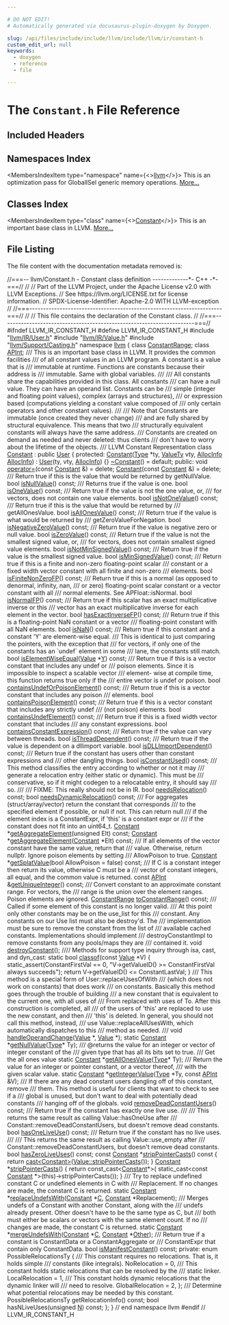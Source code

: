 ```yaml
---

# DO NOT EDIT!
# Automatically generated via docusaurus-plugin-doxygen by Doxygen.

slug: /api/files/include/include/llvm/include/llvm/ir/constant-h
custom_edit_url: null
keywords:
  - doxygen
  - reference
  - file

---
```





# The `Constant.h` File Reference

<DoxygenPage pluginConfig={pluginConfig}>



## Included Headers

<IncludesList>
<IncludesListItem
  filePath="llvm/IR/User.h"
  permalink="/docs/api/files/include/include/llvm/include/llvm/ir/user-h"
  isLocal="true" />
<IncludesListItem
  filePath="llvm/IR/Value.h"
  permalink="/docs/api/files/include/include/llvm/include/llvm/ir/value-h"
  isLocal="true" />
<IncludesListItem
  filePath="llvm/Support/Casting.h"
  permalink="/docs/api/files/include/include/llvm/include/llvm/support/casting-h"
  isLocal="true" />
</IncludesList>

## Namespaces Index

<MembersIndex>

<MembersIndexItem
  type="namespace"
  name={<><a href="/docs/api/namespaces/llvm">llvm</a></>}>
This is an optimization pass for GlobalISel generic memory operations. <a href="/docs/api/namespaces/llvm/#details">More...</a>
</MembersIndexItem>

</MembersIndex>

## Classes Index

<MembersIndex>

<MembersIndexItem
  type="class"
  name={<><a href="/docs/api/classes/llvm/constant">Constant</a></>}>
This is an important base class in LLVM. <a href="/docs/api/classes/llvm/constant/#details">More...</a>
</MembersIndexItem>

</MembersIndex>


## File Listing

The file content with the documentation metadata removed is:

<ProgramListing>

<Link id="l00001" /><CodeLine lineNumber="1"><Highlight kind="comment">//===-- llvm/Constant.h - Constant class definition -------------&#42;- C++ -&#42;-===//</Highlight><Highlight kind="normal"></Highlight></CodeLine>
<Link id="l00002" /><CodeLine lineNumber="2"><Highlight kind="normal"></Highlight><Highlight kind="comment">//</Highlight><Highlight kind="normal"></Highlight></CodeLine>
<Link id="l00003" /><CodeLine lineNumber="3"><Highlight kind="normal"></Highlight><Highlight kind="comment">// Part of the LLVM Project, under the Apache License v2.0 with LLVM Exceptions.</Highlight><Highlight kind="normal"></Highlight></CodeLine>
<Link id="l00004" /><CodeLine lineNumber="4"><Highlight kind="normal"></Highlight><Highlight kind="comment">// See https://llvm.org/LICENSE.txt for license information.</Highlight><Highlight kind="normal"></Highlight></CodeLine>
<Link id="l00005" /><CodeLine lineNumber="5"><Highlight kind="normal"></Highlight><Highlight kind="comment">// SPDX-License-Identifier: Apache-2.0 WITH LLVM-exception</Highlight><Highlight kind="normal"></Highlight></CodeLine>
<Link id="l00006" /><CodeLine lineNumber="6"><Highlight kind="normal"></Highlight><Highlight kind="comment">//</Highlight><Highlight kind="normal"></Highlight></CodeLine>
<Link id="l00007" /><CodeLine lineNumber="7"><Highlight kind="normal"></Highlight><Highlight kind="comment">//===----------------------------------------------------------------------===//</Highlight><Highlight kind="normal"></Highlight></CodeLine>
<Link id="l00008" /><CodeLine lineNumber="8"><Highlight kind="normal"></Highlight><Highlight kind="comment">//</Highlight><Highlight kind="normal"></Highlight></CodeLine>
<Link id="l00009" /><CodeLine lineNumber="9"><Highlight kind="normal"></Highlight><Highlight kind="comment">// This file contains the declaration of the Constant class.</Highlight><Highlight kind="normal"></Highlight></CodeLine>
<Link id="l00010" /><CodeLine lineNumber="10"><Highlight kind="normal"></Highlight><Highlight kind="comment">//</Highlight><Highlight kind="normal"></Highlight></CodeLine>
<Link id="l00011" /><CodeLine lineNumber="11"><Highlight kind="normal"></Highlight><Highlight kind="comment">//===----------------------------------------------------------------------===//</Highlight><Highlight kind="normal"></Highlight></CodeLine>
<Link id="l00012" /><CodeLine lineNumber="12"><Highlight kind="normal"></Highlight></CodeLine>
<Link id="l00013" /><CodeLine lineNumber="13"><Highlight kind="normal"></Highlight><Highlight kind="preprocessor">#ifndef LLVM&#95;IR&#95;CONSTANT&#95;H</Highlight><Highlight kind="normal"></Highlight></CodeLine>
<Link id="l00014" /><CodeLine lineNumber="14"><Highlight kind="normal"></Highlight><Highlight kind="preprocessor">#define LLVM&#95;IR&#95;CONSTANT&#95;H</Highlight><Highlight kind="normal"></Highlight></CodeLine>
<Link id="l00015" /><CodeLine lineNumber="15"><Highlight kind="normal"></Highlight></CodeLine>
<Link id="l00016" /><CodeLine lineNumber="16"><Highlight kind="normal"></Highlight><Highlight kind="preprocessor">#include &quot;<a href="/docs/api/files/include/include/llvm/include/llvm/ir/user-h">llvm/IR/User.h</a>&quot;</Highlight><Highlight kind="normal"></Highlight></CodeLine>
<Link id="l00017" /><CodeLine lineNumber="17"><Highlight kind="normal"></Highlight><Highlight kind="preprocessor">#include &quot;<a href="/docs/api/files/include/include/llvm/include/llvm/ir/value-h">llvm/IR/Value.h</a>&quot;</Highlight><Highlight kind="normal"></Highlight></CodeLine>
<Link id="l00018" /><CodeLine lineNumber="18"><Highlight kind="normal"></Highlight><Highlight kind="preprocessor">#include &quot;<a href="/docs/api/files/include/include/llvm/include/llvm/support/casting-h">llvm/Support/Casting.h</a>&quot;</Highlight><Highlight kind="normal"></Highlight></CodeLine>
<Link id="l00019" /><CodeLine lineNumber="19"><Highlight kind="normal"></Highlight></CodeLine>
<Link id="l00020" /><CodeLine lineNumber="20"><Highlight kind="normal"></Highlight><Highlight kind="keyword">namespace </Highlight><Highlight kind="normal"><a href="/docs/api/namespaces/llvm">llvm</a> &#123;</Highlight></CodeLine>
<Link id="l00021" /><CodeLine lineNumber="21"><Highlight kind="normal"></Highlight></CodeLine>
<Link id="l00022" /><CodeLine lineNumber="22"><Highlight kind="normal"></Highlight><Highlight kind="keyword">class </Highlight><Highlight kind="normal"><a href="/docs/api/classes/llvm/constantrange">ConstantRange</a>;</Highlight></CodeLine>
<Link id="l00023" /><CodeLine lineNumber="23"><Highlight kind="normal"></Highlight><Highlight kind="keyword">class </Highlight><Highlight kind="normal"><a href="/docs/api/classes/llvm/apint">APInt</a>;</Highlight></CodeLine>
<Link id="l00024" /><CodeLine lineNumber="24"><Highlight kind="normal"></Highlight><Highlight kind="comment"></Highlight></CodeLine>
<Link id="l00025" /><CodeLine lineNumber="25"><Highlight kind="comment">/// This is an important base class in LLVM. It provides the common facilities</Highlight></CodeLine>
<Link id="l00026" /><CodeLine lineNumber="26"><Highlight kind="comment">/// of all constant values in an LLVM program. A constant is a value that is</Highlight></CodeLine>
<Link id="l00027" /><CodeLine lineNumber="27"><Highlight kind="comment">/// immutable at runtime. Functions are constants because their address is</Highlight></CodeLine>
<Link id="l00028" /><CodeLine lineNumber="28"><Highlight kind="comment">/// immutable. Same with global variables.</Highlight></CodeLine>
<Link id="l00029" /><CodeLine lineNumber="29"><Highlight kind="comment">///</Highlight></CodeLine>
<Link id="l00030" /><CodeLine lineNumber="30"><Highlight kind="comment">/// All constants share the capabilities provided in this class. All constants</Highlight></CodeLine>
<Link id="l00031" /><CodeLine lineNumber="31"><Highlight kind="comment">/// can have a null value. They can have an operand list. Constants can be</Highlight></CodeLine>
<Link id="l00032" /><CodeLine lineNumber="32"><Highlight kind="comment">/// simple (integer and floating point values), complex (arrays and structures),</Highlight></CodeLine>
<Link id="l00033" /><CodeLine lineNumber="33"><Highlight kind="comment">/// or expression based (computations yielding a constant value composed of</Highlight></CodeLine>
<Link id="l00034" /><CodeLine lineNumber="34"><Highlight kind="comment">/// only certain operators and other constant values).</Highlight></CodeLine>
<Link id="l00035" /><CodeLine lineNumber="35"><Highlight kind="comment">///</Highlight></CodeLine>
<Link id="l00036" /><CodeLine lineNumber="36"><Highlight kind="comment">/// Note that Constants are immutable (once created they never change)</Highlight></CodeLine>
<Link id="l00037" /><CodeLine lineNumber="37"><Highlight kind="comment">/// and are fully shared by structural equivalence.  This means that two</Highlight></CodeLine>
<Link id="l00038" /><CodeLine lineNumber="38"><Highlight kind="comment">/// structurally equivalent constants will always have the same address.</Highlight></CodeLine>
<Link id="l00039" /><CodeLine lineNumber="39"><Highlight kind="comment">/// Constants are created on demand as needed and never deleted: thus clients</Highlight></CodeLine>
<Link id="l00040" /><CodeLine lineNumber="40"><Highlight kind="comment">/// don&#39;t have to worry about the lifetime of the objects.</Highlight></CodeLine>
<Link id="l00041" /><CodeLine lineNumber="41"><Highlight kind="comment">/// LLVM Constant Representation</Highlight><Highlight kind="normal"></Highlight></CodeLine>
<Link id="l00042" /><CodeLine lineNumber="42" lineLink="/docs/api/classes/llvm/constant"><Highlight kind="normal"></Highlight><Highlight kind="keyword">class </Highlight><Highlight kind="normal"><a href="/docs/api/classes/llvm/constant/#a6659b3192e82624cd45d835e9178f8f7">Constant</a> : </Highlight><Highlight kind="keyword">public</Highlight><Highlight kind="normal"> <a href="/docs/api/classes/llvm/user/#a282fa3e9586425313e0a954c18deee15">User</a> &#123;</Highlight></CodeLine>
<Link id="l00043" /><CodeLine lineNumber="43"><Highlight kind="normal"></Highlight><Highlight kind="keyword">protected</Highlight><Highlight kind="normal">:</Highlight></CodeLine>
<Link id="l00044" /><CodeLine lineNumber="44" lineLink="/docs/api/classes/llvm/constant/#a6659b3192e82624cd45d835e9178f8f7"><Highlight kind="normal">  <a href="/docs/api/classes/llvm/constant/#a6659b3192e82624cd45d835e9178f8f7">Constant</a>(<a href="/docs/api/classes/llvm/type">Type</a> &#42;ty, <a href="/docs/api/classes/llvm/value/#af6d11b38374c4f9e6ba3a6407da2dee0">ValueTy</a> vty, <a href="/docs/api/structs/llvm/user/allocinfo">AllocInfo</a> <a href="/docs/api/structs/llvm/user/allocinfo">AllocInfo</a>)</Highlight></CodeLine>
<Link id="l00045" /><CodeLine lineNumber="45"><Highlight kind="normal">      : <a href="/docs/api/classes/llvm/user/#a282fa3e9586425313e0a954c18deee15">User</a>(ty, vty, <a href="/docs/api/structs/llvm/user/allocinfo">AllocInfo</a>) &#123;&#125;</Highlight></CodeLine>
<Link id="l00046" /><CodeLine lineNumber="46"><Highlight kind="normal"></Highlight></CodeLine>
<Link id="l00047" /><CodeLine lineNumber="47" lineLink="/docs/api/classes/llvm/constant/#a048917dc2997cc5c5ba6096f10e722a9"><Highlight kind="normal">  <a href="/docs/api/classes/llvm/constant/#a048917dc2997cc5c5ba6096f10e722a9">~Constant</a>() = </Highlight><Highlight kind="keywordflow">default</Highlight><Highlight kind="normal">;</Highlight></CodeLine>
<Link id="l00048" /><CodeLine lineNumber="48"><Highlight kind="normal"></Highlight></CodeLine>
<Link id="l00049" /><CodeLine lineNumber="49"><Highlight kind="normal"></Highlight><Highlight kind="keyword">public</Highlight><Highlight kind="normal">:</Highlight></CodeLine>
<Link id="l00050" /><CodeLine lineNumber="50" lineLink="/docs/api/classes/llvm/constant/#a20b6ec414d8e3ad6cfae7313d4ef64a7"><Highlight kind="normal">  </Highlight><Highlight kind="keywordtype">void</Highlight><Highlight kind="normal"> <a href="/docs/api/classes/llvm/constant/#a20b6ec414d8e3ad6cfae7313d4ef64a7">operator=</a>(</Highlight><Highlight kind="keyword">const</Highlight><Highlight kind="normal"> <a href="/docs/api/classes/llvm/constant/#a6659b3192e82624cd45d835e9178f8f7">Constant</a> &amp;) = </Highlight><Highlight kind="keyword">delete</Highlight><Highlight kind="normal">;</Highlight></CodeLine>
<Link id="l00051" /><CodeLine lineNumber="51" lineLink="/docs/api/classes/llvm/constant/#a3b71c28d2cdf9594b785cb2b4b3035f9"><Highlight kind="normal">  <a href="/docs/api/classes/llvm/constant/#a3b71c28d2cdf9594b785cb2b4b3035f9">Constant</a>(</Highlight><Highlight kind="keyword">const</Highlight><Highlight kind="normal"> <a href="/docs/api/classes/llvm/constant/#a6659b3192e82624cd45d835e9178f8f7">Constant</a> &amp;) = </Highlight><Highlight kind="keyword">delete</Highlight><Highlight kind="normal">;</Highlight></CodeLine>
<Link id="l00052" /><CodeLine lineNumber="52"><Highlight kind="normal"></Highlight><Highlight kind="comment"></Highlight></CodeLine>
<Link id="l00053" /><CodeLine lineNumber="53"><Highlight kind="comment">  /// Return true if this is the value that would be returned by getNullValue.</Highlight><Highlight kind="normal"></Highlight></CodeLine>
<Link id="l00054" /><CodeLine lineNumber="54"><Highlight kind="normal">  </Highlight><Highlight kind="keywordtype">bool</Highlight><Highlight kind="normal"> <a href="/docs/api/classes/llvm/constant/#ae4b6abe77abf42fb02081a6cc41a0132">isNullValue</a>() </Highlight><Highlight kind="keyword">const</Highlight><Highlight kind="normal">;</Highlight></CodeLine>
<Link id="l00055" /><CodeLine lineNumber="55"><Highlight kind="normal"></Highlight><Highlight kind="comment"></Highlight></CodeLine>
<Link id="l00056" /><CodeLine lineNumber="56"><Highlight kind="comment">  /// Returns true if the value is one.</Highlight><Highlight kind="normal"></Highlight></CodeLine>
<Link id="l00057" /><CodeLine lineNumber="57"><Highlight kind="normal">  </Highlight><Highlight kind="keywordtype">bool</Highlight><Highlight kind="normal"> <a href="/docs/api/classes/llvm/constant/#a586fb7954fcb7d759a997b3e1e979d30">isOneValue</a>() </Highlight><Highlight kind="keyword">const</Highlight><Highlight kind="normal">;</Highlight></CodeLine>
<Link id="l00058" /><CodeLine lineNumber="58"><Highlight kind="normal"></Highlight><Highlight kind="comment"></Highlight></CodeLine>
<Link id="l00059" /><CodeLine lineNumber="59"><Highlight kind="comment">  /// Return true if the value is not the one value, or,</Highlight></CodeLine>
<Link id="l00060" /><CodeLine lineNumber="60"><Highlight kind="comment">  /// for vectors, does not contain one value elements.</Highlight><Highlight kind="normal"></Highlight></CodeLine>
<Link id="l00061" /><CodeLine lineNumber="61"><Highlight kind="normal">  </Highlight><Highlight kind="keywordtype">bool</Highlight><Highlight kind="normal"> <a href="/docs/api/classes/llvm/constant/#aeb641261038c74d4edd4d258d471111a">isNotOneValue</a>() </Highlight><Highlight kind="keyword">const</Highlight><Highlight kind="normal">;</Highlight></CodeLine>
<Link id="l00062" /><CodeLine lineNumber="62"><Highlight kind="normal"></Highlight><Highlight kind="comment"></Highlight></CodeLine>
<Link id="l00063" /><CodeLine lineNumber="63"><Highlight kind="comment">  /// Return true if this is the value that would be returned by</Highlight></CodeLine>
<Link id="l00064" /><CodeLine lineNumber="64"><Highlight kind="comment">  /// getAllOnesValue.</Highlight><Highlight kind="normal"></Highlight></CodeLine>
<Link id="l00065" /><CodeLine lineNumber="65"><Highlight kind="normal">  </Highlight><Highlight kind="keywordtype">bool</Highlight><Highlight kind="normal"> <a href="/docs/api/classes/llvm/constant/#a662be1e66a5af621d46fa1c7a8aa1004">isAllOnesValue</a>() </Highlight><Highlight kind="keyword">const</Highlight><Highlight kind="normal">;</Highlight></CodeLine>
<Link id="l00066" /><CodeLine lineNumber="66"><Highlight kind="normal"></Highlight><Highlight kind="comment"></Highlight></CodeLine>
<Link id="l00067" /><CodeLine lineNumber="67"><Highlight kind="comment">  /// Return true if the value is what would be returned by</Highlight></CodeLine>
<Link id="l00068" /><CodeLine lineNumber="68"><Highlight kind="comment">  /// getZeroValueForNegation.</Highlight><Highlight kind="normal"></Highlight></CodeLine>
<Link id="l00069" /><CodeLine lineNumber="69"><Highlight kind="normal">  </Highlight><Highlight kind="keywordtype">bool</Highlight><Highlight kind="normal"> <a href="/docs/api/classes/llvm/constant/#a60bcf26670bb451fea6d0924b5cdde53">isNegativeZeroValue</a>() </Highlight><Highlight kind="keyword">const</Highlight><Highlight kind="normal">;</Highlight></CodeLine>
<Link id="l00070" /><CodeLine lineNumber="70"><Highlight kind="normal"></Highlight><Highlight kind="comment"></Highlight></CodeLine>
<Link id="l00071" /><CodeLine lineNumber="71"><Highlight kind="comment">  /// Return true if the value is negative zero or null value.</Highlight><Highlight kind="normal"></Highlight></CodeLine>
<Link id="l00072" /><CodeLine lineNumber="72"><Highlight kind="normal">  </Highlight><Highlight kind="keywordtype">bool</Highlight><Highlight kind="normal"> <a href="/docs/api/classes/llvm/constant/#ad97fc23e85a854a19101bf8e861356aa">isZeroValue</a>() </Highlight><Highlight kind="keyword">const</Highlight><Highlight kind="normal">;</Highlight></CodeLine>
<Link id="l00073" /><CodeLine lineNumber="73"><Highlight kind="normal"></Highlight><Highlight kind="comment"></Highlight></CodeLine>
<Link id="l00074" /><CodeLine lineNumber="74"><Highlight kind="comment">  /// Return true if the value is not the smallest signed value, or,</Highlight></CodeLine>
<Link id="l00075" /><CodeLine lineNumber="75"><Highlight kind="comment">  /// for vectors, does not contain smallest signed value elements.</Highlight><Highlight kind="normal"></Highlight></CodeLine>
<Link id="l00076" /><CodeLine lineNumber="76"><Highlight kind="normal">  </Highlight><Highlight kind="keywordtype">bool</Highlight><Highlight kind="normal"> <a href="/docs/api/classes/llvm/constant/#ae426459d2c178a60009dd869bb23c4cd">isNotMinSignedValue</a>() </Highlight><Highlight kind="keyword">const</Highlight><Highlight kind="normal">;</Highlight></CodeLine>
<Link id="l00077" /><CodeLine lineNumber="77"><Highlight kind="normal"></Highlight><Highlight kind="comment"></Highlight></CodeLine>
<Link id="l00078" /><CodeLine lineNumber="78"><Highlight kind="comment">  /// Return true if the value is the smallest signed value.</Highlight><Highlight kind="normal"></Highlight></CodeLine>
<Link id="l00079" /><CodeLine lineNumber="79"><Highlight kind="normal">  </Highlight><Highlight kind="keywordtype">bool</Highlight><Highlight kind="normal"> <a href="/docs/api/classes/llvm/constant/#ab49825b73027cf30c861cfc51c6e821f">isMinSignedValue</a>() </Highlight><Highlight kind="keyword">const</Highlight><Highlight kind="normal">;</Highlight></CodeLine>
<Link id="l00080" /><CodeLine lineNumber="80"><Highlight kind="normal"></Highlight><Highlight kind="comment"></Highlight></CodeLine>
<Link id="l00081" /><CodeLine lineNumber="81"><Highlight kind="comment">  /// Return true if this is a finite and non-zero floating-point scalar</Highlight></CodeLine>
<Link id="l00082" /><CodeLine lineNumber="82"><Highlight kind="comment">  /// constant or a fixed width vector constant with all finite and non-zero</Highlight></CodeLine>
<Link id="l00083" /><CodeLine lineNumber="83"><Highlight kind="comment">  /// elements.</Highlight><Highlight kind="normal"></Highlight></CodeLine>
<Link id="l00084" /><CodeLine lineNumber="84"><Highlight kind="normal">  </Highlight><Highlight kind="keywordtype">bool</Highlight><Highlight kind="normal"> <a href="/docs/api/classes/llvm/constant/#a947eb0bc52dfe966730db285b510b678">isFiniteNonZeroFP</a>() </Highlight><Highlight kind="keyword">const</Highlight><Highlight kind="normal">;</Highlight></CodeLine>
<Link id="l00085" /><CodeLine lineNumber="85"><Highlight kind="normal"></Highlight><Highlight kind="comment"></Highlight></CodeLine>
<Link id="l00086" /><CodeLine lineNumber="86"><Highlight kind="comment">  /// Return true if this is a normal (as opposed to denormal, infinity, nan,</Highlight></CodeLine>
<Link id="l00087" /><CodeLine lineNumber="87"><Highlight kind="comment">  /// or zero) floating-point scalar constant or a vector constant with all</Highlight></CodeLine>
<Link id="l00088" /><CodeLine lineNumber="88"><Highlight kind="comment">  /// normal elements. See APFloat::isNormal.</Highlight><Highlight kind="normal"></Highlight></CodeLine>
<Link id="l00089" /><CodeLine lineNumber="89"><Highlight kind="normal">  </Highlight><Highlight kind="keywordtype">bool</Highlight><Highlight kind="normal"> <a href="/docs/api/classes/llvm/constant/#a96b2951252cda0fe4fc0cdc9ce3770f9">isNormalFP</a>() </Highlight><Highlight kind="keyword">const</Highlight><Highlight kind="normal">;</Highlight></CodeLine>
<Link id="l00090" /><CodeLine lineNumber="90"><Highlight kind="normal"></Highlight><Highlight kind="comment"></Highlight></CodeLine>
<Link id="l00091" /><CodeLine lineNumber="91"><Highlight kind="comment">  /// Return true if this scalar has an exact multiplicative inverse or this</Highlight></CodeLine>
<Link id="l00092" /><CodeLine lineNumber="92"><Highlight kind="comment">  /// vector has an exact multiplicative inverse for each element in the vector.</Highlight><Highlight kind="normal"></Highlight></CodeLine>
<Link id="l00093" /><CodeLine lineNumber="93"><Highlight kind="normal">  </Highlight><Highlight kind="keywordtype">bool</Highlight><Highlight kind="normal"> <a href="/docs/api/classes/llvm/constant/#a0551e2af33758e2c39e724ec4f205263">hasExactInverseFP</a>() </Highlight><Highlight kind="keyword">const</Highlight><Highlight kind="normal">;</Highlight></CodeLine>
<Link id="l00094" /><CodeLine lineNumber="94"><Highlight kind="normal"></Highlight><Highlight kind="comment"></Highlight></CodeLine>
<Link id="l00095" /><CodeLine lineNumber="95"><Highlight kind="comment">  /// Return true if this is a floating-point NaN constant or a vector</Highlight></CodeLine>
<Link id="l00096" /><CodeLine lineNumber="96"><Highlight kind="comment">  /// floating-point constant with all NaN elements.</Highlight><Highlight kind="normal"></Highlight></CodeLine>
<Link id="l00097" /><CodeLine lineNumber="97"><Highlight kind="normal">  </Highlight><Highlight kind="keywordtype">bool</Highlight><Highlight kind="normal"> <a href="/docs/api/classes/llvm/constant/#aabb53b9354c612fd43fa47b8266114d6">isNaN</a>() </Highlight><Highlight kind="keyword">const</Highlight><Highlight kind="normal">;</Highlight></CodeLine>
<Link id="l00098" /><CodeLine lineNumber="98"><Highlight kind="normal"></Highlight><Highlight kind="comment"></Highlight></CodeLine>
<Link id="l00099" /><CodeLine lineNumber="99"><Highlight kind="comment">  /// Return true if this constant and a constant &#39;Y&#39; are element-wise equal.</Highlight></CodeLine>
<Link id="l00100" /><CodeLine lineNumber="100"><Highlight kind="comment">  /// This is identical to just comparing the pointers, with the exception that</Highlight></CodeLine>
<Link id="l00101" /><CodeLine lineNumber="101"><Highlight kind="comment">  /// for vectors, if only one of the constants has an &#96;undef&#96; element in some</Highlight></CodeLine>
<Link id="l00102" /><CodeLine lineNumber="102"><Highlight kind="comment">  /// lane, the constants still match.</Highlight><Highlight kind="normal"></Highlight></CodeLine>
<Link id="l00103" /><CodeLine lineNumber="103"><Highlight kind="normal">  </Highlight><Highlight kind="keywordtype">bool</Highlight><Highlight kind="normal"> <a href="/docs/api/classes/llvm/constant/#aee0f586f3e5fc07e4c55d3e8caade9a6">isElementWiseEqual</a>(<a href="/docs/api/classes/llvm/value">Value</a> &#42;<a href="/docs/api/files/lib/lib/tablegen/tablegenbackendskeleton-cpp/#a262774d3e5186511427e5b2414a85f7f">Y</a>) </Highlight><Highlight kind="keyword">const</Highlight><Highlight kind="normal">;</Highlight></CodeLine>
<Link id="l00104" /><CodeLine lineNumber="104"><Highlight kind="normal"></Highlight><Highlight kind="comment"></Highlight></CodeLine>
<Link id="l00105" /><CodeLine lineNumber="105"><Highlight kind="comment">  /// Return true if this is a vector constant that includes any undef or</Highlight></CodeLine>
<Link id="l00106" /><CodeLine lineNumber="106"><Highlight kind="comment">  /// poison elements. Since it is impossible to inspect a scalable vector</Highlight></CodeLine>
<Link id="l00107" /><CodeLine lineNumber="107"><Highlight kind="comment">  /// element- wise at compile time, this function returns true only if the</Highlight></CodeLine>
<Link id="l00108" /><CodeLine lineNumber="108"><Highlight kind="comment">  /// entire vector is undef or poison.</Highlight><Highlight kind="normal"></Highlight></CodeLine>
<Link id="l00109" /><CodeLine lineNumber="109"><Highlight kind="normal">  </Highlight><Highlight kind="keywordtype">bool</Highlight><Highlight kind="normal"> <a href="/docs/api/classes/llvm/constant/#af8b7cf9e96f6a07a3f014a2fc8383245">containsUndefOrPoisonElement</a>() </Highlight><Highlight kind="keyword">const</Highlight><Highlight kind="normal">;</Highlight></CodeLine>
<Link id="l00110" /><CodeLine lineNumber="110"><Highlight kind="normal"></Highlight><Highlight kind="comment"></Highlight></CodeLine>
<Link id="l00111" /><CodeLine lineNumber="111"><Highlight kind="comment">  /// Return true if this is a vector constant that includes any poison</Highlight></CodeLine>
<Link id="l00112" /><CodeLine lineNumber="112"><Highlight kind="comment">  /// elements.</Highlight><Highlight kind="normal"></Highlight></CodeLine>
<Link id="l00113" /><CodeLine lineNumber="113"><Highlight kind="normal">  </Highlight><Highlight kind="keywordtype">bool</Highlight><Highlight kind="normal"> <a href="/docs/api/classes/llvm/constant/#af9581ba8da8565cd6a274bc571a37728">containsPoisonElement</a>() </Highlight><Highlight kind="keyword">const</Highlight><Highlight kind="normal">;</Highlight></CodeLine>
<Link id="l00114" /><CodeLine lineNumber="114"><Highlight kind="normal"></Highlight><Highlight kind="comment"></Highlight></CodeLine>
<Link id="l00115" /><CodeLine lineNumber="115"><Highlight kind="comment">  /// Return true if this is a vector constant that includes any strictly undef</Highlight></CodeLine>
<Link id="l00116" /><CodeLine lineNumber="116"><Highlight kind="comment">  /// (not poison) elements.</Highlight><Highlight kind="normal"></Highlight></CodeLine>
<Link id="l00117" /><CodeLine lineNumber="117"><Highlight kind="normal">  </Highlight><Highlight kind="keywordtype">bool</Highlight><Highlight kind="normal"> <a href="/docs/api/classes/llvm/constant/#a28416daccb470934bbad6e7d340a18e6">containsUndefElement</a>() </Highlight><Highlight kind="keyword">const</Highlight><Highlight kind="normal">;</Highlight></CodeLine>
<Link id="l00118" /><CodeLine lineNumber="118"><Highlight kind="normal"></Highlight><Highlight kind="comment"></Highlight></CodeLine>
<Link id="l00119" /><CodeLine lineNumber="119"><Highlight kind="comment">  /// Return true if this is a fixed width vector constant that includes</Highlight></CodeLine>
<Link id="l00120" /><CodeLine lineNumber="120"><Highlight kind="comment">  /// any constant expressions.</Highlight><Highlight kind="normal"></Highlight></CodeLine>
<Link id="l00121" /><CodeLine lineNumber="121"><Highlight kind="normal">  </Highlight><Highlight kind="keywordtype">bool</Highlight><Highlight kind="normal"> <a href="/docs/api/classes/llvm/constant/#a923c4a7af45a4531da9d7cee1041c4bf">containsConstantExpression</a>() </Highlight><Highlight kind="keyword">const</Highlight><Highlight kind="normal">;</Highlight></CodeLine>
<Link id="l00122" /><CodeLine lineNumber="122"><Highlight kind="normal"></Highlight><Highlight kind="comment"></Highlight></CodeLine>
<Link id="l00123" /><CodeLine lineNumber="123"><Highlight kind="comment">  /// Return true if the value can vary between threads.</Highlight><Highlight kind="normal"></Highlight></CodeLine>
<Link id="l00124" /><CodeLine lineNumber="124"><Highlight kind="normal">  </Highlight><Highlight kind="keywordtype">bool</Highlight><Highlight kind="normal"> <a href="/docs/api/classes/llvm/constant/#ad6acf67b5f3103b32b64fa9451ccbd00">isThreadDependent</a>() </Highlight><Highlight kind="keyword">const</Highlight><Highlight kind="normal">;</Highlight></CodeLine>
<Link id="l00125" /><CodeLine lineNumber="125"><Highlight kind="normal"></Highlight><Highlight kind="comment"></Highlight></CodeLine>
<Link id="l00126" /><CodeLine lineNumber="126"><Highlight kind="comment">  /// Return true if the value is dependent on a dllimport variable.</Highlight><Highlight kind="normal"></Highlight></CodeLine>
<Link id="l00127" /><CodeLine lineNumber="127"><Highlight kind="normal">  </Highlight><Highlight kind="keywordtype">bool</Highlight><Highlight kind="normal"> <a href="/docs/api/classes/llvm/constant/#a888b719d43ca27df0ed7e720650b76e5">isDLLImportDependent</a>() </Highlight><Highlight kind="keyword">const</Highlight><Highlight kind="normal">;</Highlight></CodeLine>
<Link id="l00128" /><CodeLine lineNumber="128"><Highlight kind="normal"></Highlight><Highlight kind="comment"></Highlight></CodeLine>
<Link id="l00129" /><CodeLine lineNumber="129"><Highlight kind="comment">  /// Return true if the constant has users other than constant expressions and</Highlight></CodeLine>
<Link id="l00130" /><CodeLine lineNumber="130"><Highlight kind="comment">  /// other dangling things.</Highlight><Highlight kind="normal"></Highlight></CodeLine>
<Link id="l00131" /><CodeLine lineNumber="131"><Highlight kind="normal">  </Highlight><Highlight kind="keywordtype">bool</Highlight><Highlight kind="normal"> <a href="/docs/api/classes/llvm/constant/#ac63a8c5280ada17077a6aa14363348b3">isConstantUsed</a>() </Highlight><Highlight kind="keyword">const</Highlight><Highlight kind="normal">;</Highlight></CodeLine>
<Link id="l00132" /><CodeLine lineNumber="132"><Highlight kind="normal"></Highlight><Highlight kind="comment"></Highlight></CodeLine>
<Link id="l00133" /><CodeLine lineNumber="133"><Highlight kind="comment">  /// This method classifies the entry according to whether or not it may</Highlight></CodeLine>
<Link id="l00134" /><CodeLine lineNumber="134"><Highlight kind="comment">  /// generate a relocation entry (either static or dynamic). This must be</Highlight></CodeLine>
<Link id="l00135" /><CodeLine lineNumber="135"><Highlight kind="comment">  /// conservative, so if it might codegen to a relocatable entry, it should say</Highlight></CodeLine>
<Link id="l00136" /><CodeLine lineNumber="136"><Highlight kind="comment">  /// so.</Highlight></CodeLine>
<Link id="l00137" /><CodeLine lineNumber="137"><Highlight kind="comment">  ///</Highlight></CodeLine>
<Link id="l00138" /><CodeLine lineNumber="138"><Highlight kind="comment">  /// FIXME: This really should not be in IR.</Highlight><Highlight kind="normal"></Highlight></CodeLine>
<Link id="l00139" /><CodeLine lineNumber="139"><Highlight kind="normal">  </Highlight><Highlight kind="keywordtype">bool</Highlight><Highlight kind="normal"> <a href="/docs/api/classes/llvm/constant/#a878e80827b18cd7c1eef3866f1939bb3">needsRelocation</a>() </Highlight><Highlight kind="keyword">const</Highlight><Highlight kind="normal">;</Highlight></CodeLine>
<Link id="l00140" /><CodeLine lineNumber="140"><Highlight kind="normal">  </Highlight><Highlight kind="keywordtype">bool</Highlight><Highlight kind="normal"> <a href="/docs/api/classes/llvm/constant/#a9d7229cd85e34bfb2e02a7946b73e288">needsDynamicRelocation</a>() </Highlight><Highlight kind="keyword">const</Highlight><Highlight kind="normal">;</Highlight></CodeLine>
<Link id="l00141" /><CodeLine lineNumber="141"><Highlight kind="normal"></Highlight><Highlight kind="comment"></Highlight></CodeLine>
<Link id="l00142" /><CodeLine lineNumber="142"><Highlight kind="comment">  /// For aggregates (struct/array/vector) return the constant that corresponds</Highlight></CodeLine>
<Link id="l00143" /><CodeLine lineNumber="143"><Highlight kind="comment">  /// to the specified element if possible, or null if not. This can return null</Highlight></CodeLine>
<Link id="l00144" /><CodeLine lineNumber="144"><Highlight kind="comment">  /// if the element index is a ConstantExpr, if &#39;this&#39; is a constant expr or</Highlight></CodeLine>
<Link id="l00145" /><CodeLine lineNumber="145"><Highlight kind="comment">  /// if the constant does not fit into an uint64&#95;t.</Highlight><Highlight kind="normal"></Highlight></CodeLine>
<Link id="l00146" /><CodeLine lineNumber="146"><Highlight kind="normal">  <a href="/docs/api/classes/llvm/constant/#a6659b3192e82624cd45d835e9178f8f7">Constant</a> &#42;<a href="/docs/api/classes/llvm/constant/#acd530d0571f320d47d37e7ae51cf70ff">getAggregateElement</a>(</Highlight><Highlight kind="keywordtype">unsigned</Highlight><Highlight kind="normal"> Elt) </Highlight><Highlight kind="keyword">const</Highlight><Highlight kind="normal">;</Highlight></CodeLine>
<Link id="l00147" /><CodeLine lineNumber="147"><Highlight kind="normal">  <a href="/docs/api/classes/llvm/constant/#a6659b3192e82624cd45d835e9178f8f7">Constant</a> &#42;<a href="/docs/api/classes/llvm/constant/#acd530d0571f320d47d37e7ae51cf70ff">getAggregateElement</a>(<a href="/docs/api/classes/llvm/constant/#a6659b3192e82624cd45d835e9178f8f7">Constant</a> &#42;Elt) </Highlight><Highlight kind="keyword">const</Highlight><Highlight kind="normal">;</Highlight></CodeLine>
<Link id="l00148" /><CodeLine lineNumber="148"><Highlight kind="normal"></Highlight><Highlight kind="comment"></Highlight></CodeLine>
<Link id="l00149" /><CodeLine lineNumber="149"><Highlight kind="comment">  /// If all elements of the vector constant have the same value, return that</Highlight></CodeLine>
<Link id="l00150" /><CodeLine lineNumber="150"><Highlight kind="comment">  /// value. Otherwise, return nullptr. Ignore poison elements by setting</Highlight></CodeLine>
<Link id="l00151" /><CodeLine lineNumber="151"><Highlight kind="comment">  /// AllowPoison to true.</Highlight><Highlight kind="normal"></Highlight></CodeLine>
<Link id="l00152" /><CodeLine lineNumber="152"><Highlight kind="normal">  <a href="/docs/api/classes/llvm/constant/#a6659b3192e82624cd45d835e9178f8f7">Constant</a> &#42;<a href="/docs/api/classes/llvm/constant/#a25ca2f3cb40ae1c26c73054659203b2d">getSplatValue</a>(</Highlight><Highlight kind="keywordtype">bool</Highlight><Highlight kind="normal"> AllowPoison = </Highlight><Highlight kind="keyword">false</Highlight><Highlight kind="normal">) </Highlight><Highlight kind="keyword">const</Highlight><Highlight kind="normal">;</Highlight></CodeLine>
<Link id="l00153" /><CodeLine lineNumber="153"><Highlight kind="normal"></Highlight><Highlight kind="comment"></Highlight></CodeLine>
<Link id="l00154" /><CodeLine lineNumber="154"><Highlight kind="comment">  /// If C is a constant integer then return its value, otherwise C must be a</Highlight></CodeLine>
<Link id="l00155" /><CodeLine lineNumber="155"><Highlight kind="comment">  /// vector of constant integers, all equal, and the common value is returned.</Highlight><Highlight kind="normal"></Highlight></CodeLine>
<Link id="l00156" /><CodeLine lineNumber="156"><Highlight kind="normal">  </Highlight><Highlight kind="keyword">const</Highlight><Highlight kind="normal"> <a href="/docs/api/classes/llvm/apint">APInt</a> &amp;<a href="/docs/api/classes/llvm/constant/#a90b7d2d0eb9eb04c4d9e60c0fabb1efb">getUniqueInteger</a>() </Highlight><Highlight kind="keyword">const</Highlight><Highlight kind="normal">;</Highlight></CodeLine>
<Link id="l00157" /><CodeLine lineNumber="157"><Highlight kind="normal"></Highlight><Highlight kind="comment"></Highlight></CodeLine>
<Link id="l00158" /><CodeLine lineNumber="158"><Highlight kind="comment">  /// Convert constant to an approximate constant range. For vectors, the</Highlight></CodeLine>
<Link id="l00159" /><CodeLine lineNumber="159"><Highlight kind="comment">  /// range is the union over the element ranges. Poison elements are ignored.</Highlight><Highlight kind="normal"></Highlight></CodeLine>
<Link id="l00160" /><CodeLine lineNumber="160"><Highlight kind="normal">  <a href="/docs/api/classes/llvm/constantrange">ConstantRange</a> <a href="/docs/api/classes/llvm/constant/#a4af4fe6392d3860167eafedc817ed8b1">toConstantRange</a>() </Highlight><Highlight kind="keyword">const</Highlight><Highlight kind="normal">;</Highlight></CodeLine>
<Link id="l00161" /><CodeLine lineNumber="161"><Highlight kind="normal"></Highlight><Highlight kind="comment"></Highlight></CodeLine>
<Link id="l00162" /><CodeLine lineNumber="162"><Highlight kind="comment">  /// Called if some element of this constant is no longer valid.</Highlight></CodeLine>
<Link id="l00163" /><CodeLine lineNumber="163"><Highlight kind="comment">  /// At this point only other constants may be on the use&#95;list for this</Highlight></CodeLine>
<Link id="l00164" /><CodeLine lineNumber="164"><Highlight kind="comment">  /// constant.  Any constants on our Use list must also be destroy&#39;d.  The</Highlight></CodeLine>
<Link id="l00165" /><CodeLine lineNumber="165"><Highlight kind="comment">  /// implementation must be sure to remove the constant from the list of</Highlight></CodeLine>
<Link id="l00166" /><CodeLine lineNumber="166"><Highlight kind="comment">  /// available cached constants.  Implementations should implement</Highlight></CodeLine>
<Link id="l00167" /><CodeLine lineNumber="167"><Highlight kind="comment">  /// destroyConstantImpl to remove constants from any pools/maps they are</Highlight></CodeLine>
<Link id="l00168" /><CodeLine lineNumber="168"><Highlight kind="comment">  /// contained it.</Highlight><Highlight kind="normal"></Highlight></CodeLine>
<Link id="l00169" /><CodeLine lineNumber="169"><Highlight kind="normal">  </Highlight><Highlight kind="keywordtype">void</Highlight><Highlight kind="normal"> <a href="/docs/api/classes/llvm/constant/#ae1a4c619a44ea59a2cdeeb85060f385d">destroyConstant</a>();</Highlight></CodeLine>
<Link id="l00170" /><CodeLine lineNumber="170"><Highlight kind="normal"></Highlight><Highlight kind="comment"></Highlight></CodeLine>
<Link id="l00171" /><CodeLine lineNumber="171"><Highlight kind="comment">  //// Methods for support type inquiry through isa, cast, and dyn&#95;cast:</Highlight><Highlight kind="normal"></Highlight></CodeLine>
<Link id="l00172" /><CodeLine lineNumber="172" lineLink="/docs/api/classes/llvm/constant/#ae61355c3f2d24c689166335b945f029a"><Highlight kind="normal">  </Highlight><Highlight kind="keyword">static</Highlight><Highlight kind="normal"> </Highlight><Highlight kind="keywordtype">bool</Highlight><Highlight kind="normal"> <a href="/docs/api/classes/llvm/constant/#ae61355c3f2d24c689166335b945f029a">classof</a>(</Highlight><Highlight kind="keyword">const</Highlight><Highlight kind="normal"> <a href="/docs/api/classes/llvm/value">Value</a> &#42;V) &#123;</Highlight></CodeLine>
<Link id="l00173" /><CodeLine lineNumber="173"><Highlight kind="normal">    </Highlight><Highlight kind="keyword">static&#95;assert</Highlight><Highlight kind="normal">(ConstantFirstVal == 0, </Highlight><Highlight kind="stringliteral">&quot;V-&gt;getValueID() &gt;= ConstantFirstVal always succeeds&quot;</Highlight><Highlight kind="normal">);</Highlight></CodeLine>
<Link id="l00174" /><CodeLine lineNumber="174"><Highlight kind="normal">    </Highlight><Highlight kind="keywordflow">return</Highlight><Highlight kind="normal"> V-&gt;getValueID() &lt;= ConstantLastVal;</Highlight></CodeLine>
<Link id="l00175" /><CodeLine lineNumber="175"><Highlight kind="normal">  &#125;</Highlight></CodeLine>
<Link id="l00176" /><CodeLine lineNumber="176"><Highlight kind="normal"></Highlight><Highlight kind="comment"></Highlight></CodeLine>
<Link id="l00177" /><CodeLine lineNumber="177"><Highlight kind="comment">  /// This method is a special form of User::replaceUsesOfWith</Highlight></CodeLine>
<Link id="l00178" /><CodeLine lineNumber="178"><Highlight kind="comment">  /// (which does not work on constants) that does work</Highlight></CodeLine>
<Link id="l00179" /><CodeLine lineNumber="179"><Highlight kind="comment">  /// on constants.  Basically this method goes through the trouble of building</Highlight></CodeLine>
<Link id="l00180" /><CodeLine lineNumber="180"><Highlight kind="comment">  /// a new constant that is equivalent to the current one, with all uses of</Highlight></CodeLine>
<Link id="l00181" /><CodeLine lineNumber="181"><Highlight kind="comment">  /// From replaced with uses of To.  After this construction is completed, all</Highlight></CodeLine>
<Link id="l00182" /><CodeLine lineNumber="182"><Highlight kind="comment">  /// of the users of &#39;this&#39; are replaced to use the new constant, and then</Highlight></CodeLine>
<Link id="l00183" /><CodeLine lineNumber="183"><Highlight kind="comment">  /// &#39;this&#39; is deleted.  In general, you should not call this method, instead,</Highlight></CodeLine>
<Link id="l00184" /><CodeLine lineNumber="184"><Highlight kind="comment">  /// use Value::replaceAllUsesWith, which automatically dispatches to this</Highlight></CodeLine>
<Link id="l00185" /><CodeLine lineNumber="185"><Highlight kind="comment">  /// method as needed.</Highlight></CodeLine>
<Link id="l00186" /><CodeLine lineNumber="186"><Highlight kind="comment">  ///</Highlight><Highlight kind="normal"></Highlight></CodeLine>
<Link id="l00187" /><CodeLine lineNumber="187"><Highlight kind="normal">  </Highlight><Highlight kind="keywordtype">void</Highlight><Highlight kind="normal"> <a href="/docs/api/classes/llvm/constant/#afb784171b976ddd992e3f27ac36a894d">handleOperandChange</a>(<a href="/docs/api/classes/llvm/value">Value</a> &#42;, <a href="/docs/api/classes/llvm/value">Value</a> &#42;);</Highlight></CodeLine>
<Link id="l00188" /><CodeLine lineNumber="188"><Highlight kind="normal"></Highlight></CodeLine>
<Link id="l00189" /><CodeLine lineNumber="189"><Highlight kind="normal">  </Highlight><Highlight kind="keyword">static</Highlight><Highlight kind="normal"> <a href="/docs/api/classes/llvm/constant">Constant</a> &#42;<a href="/docs/api/classes/llvm/constant/#aa6574d526b3e38a28f688a7bb4325c2c">getNullValue</a>(<a href="/docs/api/classes/llvm/type">Type</a>&#42; Ty);</Highlight></CodeLine>
<Link id="l00190" /><CodeLine lineNumber="190"><Highlight kind="normal"></Highlight><Highlight kind="comment"></Highlight></CodeLine>
<Link id="l00191" /><CodeLine lineNumber="191"><Highlight kind="comment">  /// @returns the value for an integer or vector of integer constant of the</Highlight></CodeLine>
<Link id="l00192" /><CodeLine lineNumber="192"><Highlight kind="comment">  /// given type that has all its bits set to true.</Highlight></CodeLine>
<Link id="l00193" /><CodeLine lineNumber="193"><Highlight kind="comment">  /// Get the all ones value</Highlight><Highlight kind="normal"></Highlight></CodeLine>
<Link id="l00194" /><CodeLine lineNumber="194"><Highlight kind="normal">  </Highlight><Highlight kind="keyword">static</Highlight><Highlight kind="normal"> <a href="/docs/api/classes/llvm/constant">Constant</a> &#42;<a href="/docs/api/classes/llvm/constant/#a4d51384de6e1798bb6aa875aebeea9f0">getAllOnesValue</a>(<a href="/docs/api/classes/llvm/type">Type</a>&#42; Ty);</Highlight></CodeLine>
<Link id="l00195" /><CodeLine lineNumber="195"><Highlight kind="normal"></Highlight><Highlight kind="comment"></Highlight></CodeLine>
<Link id="l00196" /><CodeLine lineNumber="196"><Highlight kind="comment">  /// Return the value for an integer or pointer constant, or a vector thereof,</Highlight></CodeLine>
<Link id="l00197" /><CodeLine lineNumber="197"><Highlight kind="comment">  /// with the given scalar value.</Highlight><Highlight kind="normal"></Highlight></CodeLine>
<Link id="l00198" /><CodeLine lineNumber="198"><Highlight kind="normal">  </Highlight><Highlight kind="keyword">static</Highlight><Highlight kind="normal"> <a href="/docs/api/classes/llvm/constant">Constant</a> &#42;<a href="/docs/api/classes/llvm/constant/#a0154da1d06b29a1d5649607ae2dfc389">getIntegerValue</a>(<a href="/docs/api/classes/llvm/type">Type</a> &#42;Ty, </Highlight><Highlight kind="keyword">const</Highlight><Highlight kind="normal"> <a href="/docs/api/classes/llvm/apint">APInt</a> &amp;V);</Highlight></CodeLine>
<Link id="l00199" /><CodeLine lineNumber="199"><Highlight kind="normal"></Highlight><Highlight kind="comment"></Highlight></CodeLine>
<Link id="l00200" /><CodeLine lineNumber="200"><Highlight kind="comment">  /// If there are any dead constant users dangling off of this constant, remove</Highlight></CodeLine>
<Link id="l00201" /><CodeLine lineNumber="201"><Highlight kind="comment">  /// them. This method is useful for clients that want to check to see if a</Highlight></CodeLine>
<Link id="l00202" /><CodeLine lineNumber="202"><Highlight kind="comment">  /// global is unused, but don&#39;t want to deal with potentially dead constants</Highlight></CodeLine>
<Link id="l00203" /><CodeLine lineNumber="203"><Highlight kind="comment">  /// hanging off of the globals.</Highlight><Highlight kind="normal"></Highlight></CodeLine>
<Link id="l00204" /><CodeLine lineNumber="204"><Highlight kind="normal">  </Highlight><Highlight kind="keywordtype">void</Highlight><Highlight kind="normal"> <a href="/docs/api/classes/llvm/constant/#a960620248182018e566b095f06a605df">removeDeadConstantUsers</a>() </Highlight><Highlight kind="keyword">const</Highlight><Highlight kind="normal">;</Highlight></CodeLine>
<Link id="l00205" /><CodeLine lineNumber="205"><Highlight kind="normal"></Highlight><Highlight kind="comment"></Highlight></CodeLine>
<Link id="l00206" /><CodeLine lineNumber="206"><Highlight kind="comment">  /// Return true if the constant has exactly one live use.</Highlight></CodeLine>
<Link id="l00207" /><CodeLine lineNumber="207"><Highlight kind="comment">  ///</Highlight></CodeLine>
<Link id="l00208" /><CodeLine lineNumber="208"><Highlight kind="comment">  /// This returns the same result as calling Value::hasOneUse after</Highlight></CodeLine>
<Link id="l00209" /><CodeLine lineNumber="209"><Highlight kind="comment">  /// Constant::removeDeadConstantUsers, but doesn&#39;t remove dead constants.</Highlight><Highlight kind="normal"></Highlight></CodeLine>
<Link id="l00210" /><CodeLine lineNumber="210"><Highlight kind="normal">  </Highlight><Highlight kind="keywordtype">bool</Highlight><Highlight kind="normal"> <a href="/docs/api/classes/llvm/constant/#a853c6a408fcbc1ce65e8c9e200019a89">hasOneLiveUse</a>() </Highlight><Highlight kind="keyword">const</Highlight><Highlight kind="normal">;</Highlight></CodeLine>
<Link id="l00211" /><CodeLine lineNumber="211"><Highlight kind="normal"></Highlight><Highlight kind="comment"></Highlight></CodeLine>
<Link id="l00212" /><CodeLine lineNumber="212"><Highlight kind="comment">  /// Return true if the constant has no live uses.</Highlight></CodeLine>
<Link id="l00213" /><CodeLine lineNumber="213"><Highlight kind="comment">  ///</Highlight></CodeLine>
<Link id="l00214" /><CodeLine lineNumber="214"><Highlight kind="comment">  /// This returns the same result as calling Value::use&#95;empty after</Highlight></CodeLine>
<Link id="l00215" /><CodeLine lineNumber="215"><Highlight kind="comment">  /// Constant::removeDeadConstantUsers, but doesn&#39;t remove dead constants.</Highlight><Highlight kind="normal"></Highlight></CodeLine>
<Link id="l00216" /><CodeLine lineNumber="216"><Highlight kind="normal">  </Highlight><Highlight kind="keywordtype">bool</Highlight><Highlight kind="normal"> <a href="/docs/api/classes/llvm/constant/#a57704906384ceba93d235e2747d6a210">hasZeroLiveUses</a>() </Highlight><Highlight kind="keyword">const</Highlight><Highlight kind="normal">;</Highlight></CodeLine>
<Link id="l00217" /><CodeLine lineNumber="217"><Highlight kind="normal"></Highlight></CodeLine>
<Link id="l00218" /><CodeLine lineNumber="218" lineLink="/docs/api/classes/llvm/constant/#a6c6af867b9eca0a16600b50e31df0e33"><Highlight kind="normal">  </Highlight><Highlight kind="keyword">const</Highlight><Highlight kind="normal"> <a href="/docs/api/classes/llvm/constant/#a6659b3192e82624cd45d835e9178f8f7">Constant</a> &#42;<a href="/docs/api/classes/llvm/constant/#a6c6af867b9eca0a16600b50e31df0e33">stripPointerCasts</a>()</Highlight><Highlight kind="keyword"> const </Highlight><Highlight kind="normal">&#123;</Highlight></CodeLine>
<Link id="l00219" /><CodeLine lineNumber="219"><Highlight kind="normal">    </Highlight><Highlight kind="keywordflow">return</Highlight><Highlight kind="normal"> <a href="/docs/api/namespaces/llvm/#ac4fc845f5ed92de63cd4474f128f5fc5">cast&lt;Constant&gt;</a>(<a href="/docs/api/classes/llvm/value/#a966eb231e7d4e572874d2cb49b18faea">Value::stripPointerCasts</a>());</Highlight></CodeLine>
<Link id="l00220" /><CodeLine lineNumber="220"><Highlight kind="normal">  &#125;</Highlight></CodeLine>
<Link id="l00221" /><CodeLine lineNumber="221"><Highlight kind="normal"></Highlight></CodeLine>
<Link id="l00222" /><CodeLine lineNumber="222" lineLink="/docs/api/classes/llvm/constant/#a851f8a63da7b869315b4ebf6b10c546d"><Highlight kind="normal">  <a href="/docs/api/classes/llvm/constant/#a6659b3192e82624cd45d835e9178f8f7">Constant</a> &#42;<a href="/docs/api/classes/llvm/constant/#a851f8a63da7b869315b4ebf6b10c546d">stripPointerCasts</a>() &#123;</Highlight></CodeLine>
<Link id="l00223" /><CodeLine lineNumber="223"><Highlight kind="normal">    </Highlight><Highlight kind="keywordflow">return</Highlight><Highlight kind="normal"> </Highlight><Highlight kind="keyword">const&#95;cast&lt;</Highlight><Highlight kind="normal"><a href="/docs/api/classes/llvm/constant/#a6659b3192e82624cd45d835e9178f8f7">Constant</a>&#42;</Highlight><Highlight kind="keyword">&gt;</Highlight><Highlight kind="normal">(</Highlight></CodeLine>
<Link id="l00224" /><CodeLine lineNumber="224"><Highlight kind="normal">                      </Highlight><Highlight kind="keyword">static&#95;cast&lt;</Highlight><Highlight kind="keyword">const </Highlight><Highlight kind="normal"><a href="/docs/api/classes/llvm/constant/#a6659b3192e82624cd45d835e9178f8f7">Constant</a> &#42;</Highlight><Highlight kind="keyword">&gt;</Highlight><Highlight kind="normal">(</Highlight><Highlight kind="keyword">this</Highlight><Highlight kind="normal">)-&gt;stripPointerCasts());</Highlight></CodeLine>
<Link id="l00225" /><CodeLine lineNumber="225"><Highlight kind="normal">  &#125;</Highlight></CodeLine>
<Link id="l00226" /><CodeLine lineNumber="226"><Highlight kind="normal"></Highlight><Highlight kind="comment"></Highlight></CodeLine>
<Link id="l00227" /><CodeLine lineNumber="227"><Highlight kind="comment">  /// Try to replace undefined constant C or undefined elements in C with</Highlight></CodeLine>
<Link id="l00228" /><CodeLine lineNumber="228"><Highlight kind="comment">  /// Replacement. If no changes are made, the constant C is returned.</Highlight><Highlight kind="normal"></Highlight></CodeLine>
<Link id="l00229" /><CodeLine lineNumber="229"><Highlight kind="normal">  </Highlight><Highlight kind="keyword">static</Highlight><Highlight kind="normal"> <a href="/docs/api/classes/llvm/constant">Constant</a> &#42;<a href="/docs/api/classes/llvm/constant/#a174c8fd19771468c53842a7fde8ddce1">replaceUndefsWith</a>(<a href="/docs/api/classes/llvm/constant">Constant</a> &#42;<a href="/docs/api/namespaces/llvm/callingconv/#ac6aa1387c4375260e2468eb5a77fdb4cafd841a49aec1539bc88abc8ff9e170fb">C</a>, <a href="/docs/api/classes/llvm/constant">Constant</a> &#42;Replacement);</Highlight></CodeLine>
<Link id="l00230" /><CodeLine lineNumber="230"><Highlight kind="normal"></Highlight><Highlight kind="comment"></Highlight></CodeLine>
<Link id="l00231" /><CodeLine lineNumber="231"><Highlight kind="comment">  /// Merges undefs of a Constant with another Constant, along with the</Highlight></CodeLine>
<Link id="l00232" /><CodeLine lineNumber="232"><Highlight kind="comment">  /// undefs already present. Other doesn&#39;t have to be the same type as C, but</Highlight></CodeLine>
<Link id="l00233" /><CodeLine lineNumber="233"><Highlight kind="comment">  /// both must either be scalars or vectors with the same element count. If no</Highlight></CodeLine>
<Link id="l00234" /><CodeLine lineNumber="234"><Highlight kind="comment">  /// changes are made, the constant C is returned.</Highlight><Highlight kind="normal"></Highlight></CodeLine>
<Link id="l00235" /><CodeLine lineNumber="235"><Highlight kind="normal">  </Highlight><Highlight kind="keyword">static</Highlight><Highlight kind="normal"> <a href="/docs/api/classes/llvm/constant">Constant</a> &#42;<a href="/docs/api/classes/llvm/constant/#a31dbd9cf336966a863e37c5653b6c134">mergeUndefsWith</a>(<a href="/docs/api/classes/llvm/constant">Constant</a> &#42;<a href="/docs/api/namespaces/llvm/callingconv/#ac6aa1387c4375260e2468eb5a77fdb4cafd841a49aec1539bc88abc8ff9e170fb">C</a>, <a href="/docs/api/classes/llvm/constant">Constant</a> &#42;<a href="/docs/api/namespaces/llvm/#a9eb4f5b98b70ee4fab9614ed58282c1fa6311ae17c1ee52b36e68aaf4ad066387">Other</a>);</Highlight></CodeLine>
<Link id="l00236" /><CodeLine lineNumber="236"><Highlight kind="normal"></Highlight><Highlight kind="comment"></Highlight></CodeLine>
<Link id="l00237" /><CodeLine lineNumber="237"><Highlight kind="comment">  /// Return true if a constant is ConstantData or a ConstantAggregate or</Highlight></CodeLine>
<Link id="l00238" /><CodeLine lineNumber="238"><Highlight kind="comment">  /// ConstantExpr that contain only ConstantData.</Highlight><Highlight kind="normal"></Highlight></CodeLine>
<Link id="l00239" /><CodeLine lineNumber="239"><Highlight kind="normal">  </Highlight><Highlight kind="keywordtype">bool</Highlight><Highlight kind="normal"> <a href="/docs/api/classes/llvm/constant/#a5a4d3145c046afe97789b9739a200971">isManifestConstant</a>() </Highlight><Highlight kind="keyword">const</Highlight><Highlight kind="normal">;</Highlight></CodeLine>
<Link id="l00240" /><CodeLine lineNumber="240"><Highlight kind="normal"></Highlight></CodeLine>
<Link id="l00241" /><CodeLine lineNumber="241"><Highlight kind="normal"></Highlight><Highlight kind="keyword">private</Highlight><Highlight kind="normal">:</Highlight></CodeLine>
<Link id="l00242" /><CodeLine lineNumber="242"><Highlight kind="normal">  </Highlight><Highlight kind="keyword">enum</Highlight><Highlight kind="normal"> PossibleRelocationsTy &#123;</Highlight><Highlight kind="comment"></Highlight></CodeLine>
<Link id="l00243" /><CodeLine lineNumber="243"><Highlight kind="comment">    /// This constant requires no relocations. That is, it holds simple</Highlight></CodeLine>
<Link id="l00244" /><CodeLine lineNumber="244"><Highlight kind="comment">    /// constants (like integrals).</Highlight><Highlight kind="normal"></Highlight></CodeLine>
<Link id="l00245" /><CodeLine lineNumber="245"><Highlight kind="normal">    NoRelocation = 0,</Highlight></CodeLine>
<Link id="l00246" /><CodeLine lineNumber="246"><Highlight kind="normal"></Highlight><Highlight kind="comment"></Highlight></CodeLine>
<Link id="l00247" /><CodeLine lineNumber="247"><Highlight kind="comment">    /// This constant holds static relocations that can be resolved by the</Highlight></CodeLine>
<Link id="l00248" /><CodeLine lineNumber="248"><Highlight kind="comment">    /// static linker.</Highlight><Highlight kind="normal"></Highlight></CodeLine>
<Link id="l00249" /><CodeLine lineNumber="249"><Highlight kind="normal">    LocalRelocation = 1,</Highlight></CodeLine>
<Link id="l00250" /><CodeLine lineNumber="250"><Highlight kind="normal"></Highlight><Highlight kind="comment"></Highlight></CodeLine>
<Link id="l00251" /><CodeLine lineNumber="251"><Highlight kind="comment">    /// This constant holds dynamic relocations that the dynamic linker will</Highlight></CodeLine>
<Link id="l00252" /><CodeLine lineNumber="252"><Highlight kind="comment">    /// need to resolve.</Highlight><Highlight kind="normal"></Highlight></CodeLine>
<Link id="l00253" /><CodeLine lineNumber="253"><Highlight kind="normal">    GlobalRelocation = 2,</Highlight></CodeLine>
<Link id="l00254" /><CodeLine lineNumber="254"><Highlight kind="normal">  &#125;;</Highlight></CodeLine>
<Link id="l00255" /><CodeLine lineNumber="255"><Highlight kind="normal"></Highlight><Highlight kind="comment"></Highlight></CodeLine>
<Link id="l00256" /><CodeLine lineNumber="256"><Highlight kind="comment">  /// Determine what potential relocations may be needed by this constant.</Highlight><Highlight kind="normal"></Highlight></CodeLine>
<Link id="l00257" /><CodeLine lineNumber="257"><Highlight kind="normal">  PossibleRelocationsTy getRelocationInfo() </Highlight><Highlight kind="keyword">const</Highlight><Highlight kind="normal">;</Highlight></CodeLine>
<Link id="l00258" /><CodeLine lineNumber="258"><Highlight kind="normal"></Highlight></CodeLine>
<Link id="l00259" /><CodeLine lineNumber="259"><Highlight kind="normal">  </Highlight><Highlight kind="keywordtype">bool</Highlight><Highlight kind="normal"> hasNLiveUses(</Highlight><Highlight kind="keywordtype">unsigned</Highlight><Highlight kind="normal"> <a href="/docs/api/files/lib/lib/support/regcomp-c/#a0240ac851181b84ac374872dc5434ee4">N</a>) </Highlight><Highlight kind="keyword">const</Highlight><Highlight kind="normal">;</Highlight></CodeLine>
<Link id="l00260" /><CodeLine lineNumber="260"><Highlight kind="normal">&#125;;</Highlight></CodeLine>
<Link id="l00261" /><CodeLine lineNumber="261"><Highlight kind="normal"></Highlight></CodeLine>
<Link id="l00262" /><CodeLine lineNumber="262"><Highlight kind="normal">&#125; </Highlight><Highlight kind="comment">// end namespace llvm</Highlight><Highlight kind="normal"></Highlight></CodeLine>
<Link id="l00263" /><CodeLine lineNumber="263"><Highlight kind="normal"></Highlight></CodeLine>
<Link id="l00264" /><CodeLine lineNumber="264"><Highlight kind="normal"></Highlight><Highlight kind="preprocessor">#endif </Highlight><Highlight kind="comment">// LLVM&#95;IR&#95;CONSTANT&#95;H</Highlight><Highlight kind="normal"></Highlight></CodeLine>

</ProgramListing>

</DoxygenPage>
